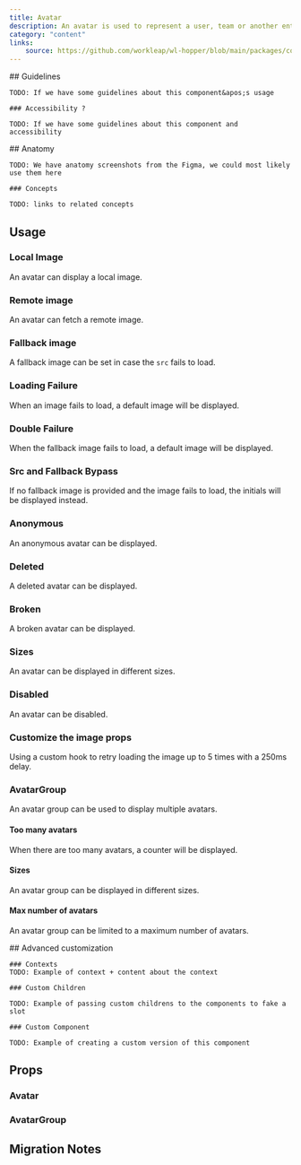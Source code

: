 ```yaml
---
title: Avatar
description: An avatar is used to represent a user, team or another entity.
category: "content"
links:
    source: https://github.com/workleap/wl-hopper/blob/main/packages/components/src/avatar/src/Avatar.tsx
---
```


<Example src="avatar/docs/preview" isOpen />

<FeatureFlag flag="next">
    ## Guidelines

    TODO: If we have some guidelines about this component&apos;s usage

    ### Accessibility ?

    TODO: If we have some guidelines about this component and accessibility
</FeatureFlag>

<FeatureFlag flag="rc">
    ## Anatomy

    TODO: We have anatomy screenshots from the Figma, we could most likely use them here

    ### Concepts

    TODO: links to related concepts
</FeatureFlag>

## Usage

### Local Image

An avatar can display a local image.

<Example src="avatar/docs/localImage" />

### Remote image

An avatar can fetch a remote image.

<Example src="avatar/docs/remoteImage" />

### Fallback image

A fallback image can be set in case the `src` fails to load.

<Example src="avatar/docs/fallbackImage" />

### Loading Failure

When an image fails to load, a default image will be displayed.

<Example src="avatar/docs/brokenImage" />

### Double Failure

When the fallback image fails to load, a default image will be displayed.

<Example src="avatar/docs/brokenImageWithBothFailing" />

### Src and Fallback Bypass

If no fallback image is provided and the image fails to load, the initials will be displayed instead.

<Example src="avatar/docs/brokenImageWithNoFallback" />

### Anonymous

An anonymous avatar can be displayed.

<Example src="avatar/docs/anonymous" />

### Deleted

A deleted avatar can be displayed.

<Example src="avatar/docs/deleted" />

### Broken

A broken avatar can be displayed.

<Example src="avatar/docs/broken" />

### Sizes

An avatar can be displayed in different sizes.

<Example src="avatar/docs/sizes" />

### Disabled

An avatar can be disabled.

<Example src="avatar/docs/disabled" />

### Customize the image props

Using a custom hook to retry loading the image up to 5 times with a 250ms delay.

<Example src="avatar/docs/customization" />

### AvatarGroup

An avatar group can be used to display multiple avatars.

<Example src="avatar/docs/avatar-group/preview" />

#### Too many avatars

When there are too many avatars, a counter will be displayed.

<Example src="avatar/docs/avatar-group/tooMany" />

#### Sizes

An avatar group can be displayed in different sizes.

<Example src="avatar/docs/avatar-group/sizes" />

#### Max number of avatars

An avatar group can be limited to a maximum number of avatars.

<Example src="avatar/docs/avatar-group/maxNumberOfAvatars" />

<FeatureFlag flag="next">
    ## Advanced customization

    ### Contexts
    TODO: Example of context + content about the context

    ### Custom Children

    TODO: Example of passing custom childrens to the components to fake a slot

    ### Custom Component

    TODO: Example of creating a custom version of this component
</FeatureFlag>

## Props

### Avatar

<PropTable component="Avatar" />

### AvatarGroup

<PropTable component="AvatarGroup" />

## Migration Notes

<MigrateGuide src="avatar/docs/migration-notes" />
